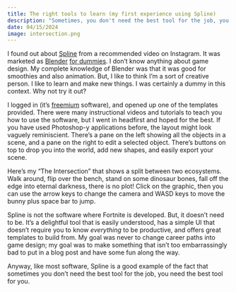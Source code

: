 ```yaml
---
title: The right tools to learn (my first experience using Spline)
description: "Sometimes, you don't need the best tool for the job, you need the best tool for you."
date: 04/15/2024
image: intersection.png
---
```


I found out about [Spline](https://spline.design/) from a recommended video on Instagram. It was marketed as [Blender](https://www.blender.org/about/) [for dummies](https://en.wikipedia.org/wiki/For_Dummies). I don't know anything about game design. My complete knowledge of Blender was that it was good for smoothies and also animation. But, I like to think I'm a sort of creative person. I like to learn and make new things. I was certainly a dummy in this context. Why not try it out?

I logged in (it's [freemium](https://www.investopedia.com/terms/f/freemium.asp#:~:text=our%20editorial%20policies-,What%20Is%20Freemium%3F,for%20supplemental%20or%20advanced%20features.) software), and opened up one of the templates provided. There were many instructional videos and tutorials to teach you how to use the software, but I went in headfirst and hoped for the best. If you have used Photoshop-y applications before, the layout might look vaguely reminiscient. There's a pane on the left showing all the objects in a scene, and a pane on the right to edit a selected object. There's buttons on top to drop you into the world, add new shapes, and easily export your scene.

Here's my "The Intersection" that shows a split between two ecosystems. Walk around, flip over the bench, stand on some dinosaur bones, fall off the edge into eternal darkness, there is no plot! Click on the graphic, then you can use the arrow keys to change the camera and WASD keys to move the bunny plus space bar to jump.

<script type="module" src="https://unpkg.com/@splinetool/viewer@1.0.94/build/spline-viewer.js"></script>
<spline-viewer url="https://prod.spline.design/TaVUziQLDLcyRmM3/scene.splinecode"></spline-viewer>

Spline is not the software where Fortnite is developed. But, it doesn't need to be. It's a delightful tool that is easily understood, has a simple UI that doesn't require you to know *everything* to be productive, and offers great templates to build from. My goal was never to change career paths into game design; my goal was to make something that isn't too embarrassingly bad to put in a blog post and have some fun along the way.

Anyway, like most software, Spline is a good example of the fact that sometimes you don't need the best tool for the job, you need the best tool for you.
